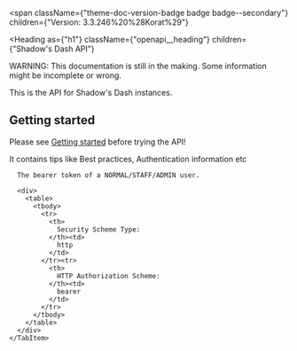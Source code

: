 
<span
  className={"theme-doc-version-badge badge badge--secondary"}
  children={"Version: 3.3.246%20%28Korat%29"}
>
</span>

<Heading
  as={"h1"}
  className={"openapi__heading"}
  children={"Shadow's Dash API"}
>
</Heading>



WARNING: This documentation is still in the making. Some information might be incomplete or wrong.

This is the API for Shadow's Dash instances.

## Getting started
Please see [Getting started](getting-started/index.md) before trying the API!

It contains tips like Best practices, Authentication information etc

<div
  style={{"marginBottom":"2rem"}}
>
  <Heading
    id={"authentication"}
    as={"h2"}
    className={"openapi-tabs__heading"}
    children={"Authentication"}
  >
  </Heading><SchemaTabs
    className={"openapi-tabs__security-schemes"}
  >
    <TabItem
      label={"HTTP: Bearer Auth"}
      value={"userTokenAuth"}
    >
      
      
      The bearer token of a NORMAL/STAFF/ADMIN user.
      
      <div>
        <table>
          <tbody>
            <tr>
              <th>
                Security Scheme Type:
              </th><td>
                http
              </td>
            </tr><tr>
              <th>
                HTTP Authorization Scheme:
              </th><td>
                bearer
              </td>
            </tr>
          </tbody>
        </table>
      </div>
    </TabItem>
  </SchemaTabs>
</div>
      